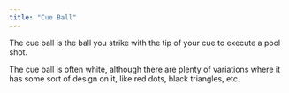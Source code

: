 ```yaml
---
title: "Cue Ball"
---
```


The cue ball is the ball you strike with the tip of your cue to execute a pool shot.

The cue ball is often white, although there are plenty of variations where it has some sort of design on it, like red dots, black triangles, etc.
